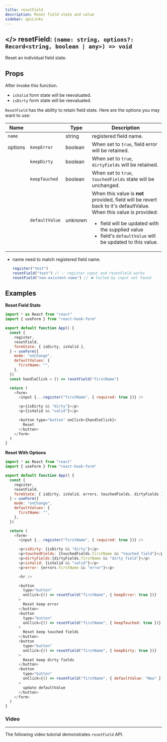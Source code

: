 ```yaml
---
title: resetField
description: Reset field state and value
sidebar: apiLinks
---
```


## \</> resetField: <TypeText>`(name: string, options?: Record<string, boolean | any>) => void`</TypeText>

Reset an individual field state.

## Props

After invoke this function.

- `isValid` form state will be reevaluated.
- `isDirty` form state will be reevaluated.

`ResetField` has the ability to retain field state. Here are the options you may want to use:

| Name    |                | Type                         | Description                                                                                                                                                                                                                                               |
| ------- | -------------- | ---------------------------- | --------------------------------------------------------------------------------------------------------------------------------------------------------------------------------------------------------------------------------------------------------- |
| `name`  |                | <TypeText>string</TypeText>  | registered field name.                                                                                                                                                                                                                                    |
| options | `keepError`    | <TypeText>boolean</TypeText> | When set to `true`, field error will be retained.                                                                                                                                                                                                         |
|         | `keepDirty`    | <TypeText>boolean</TypeText> | When set to `true`, `dirtyFields` will be retained.                                                                                                                                                                                                       |
|         | `keepTouched`  | <TypeText>boolean</TypeText> | When set to `true`, `touchedFields` state will be unchanged.                                                                                                                                                                                              |
|         | `defaultValue` | <TypeText>unknown</TypeText> | When this value is **not** provided, field will be revert back to it's defaultValue.<br/>When this value is provided:<br/><ul><li>field will be updated with the supplied value</li> <li>field's `defaultValue` will be updated to this value.</li> </ul> |

<Admonition type="important" title="Rules">

- name need to match registered field name.

  ```javascript
  register("test")
  resetField("test") // ✅ register input and resetField works
  resetField("non-existent-name") // ❌ failed by input not found
  ```

</Admonition>

## Examples

**Reset Field State**

```javascript copy sandbox="https://codesandbox.io/s/priceless-firefly-d0kuv"
import * as React from "react"
import { useForm } from "react-hook-form"

export default function App() {
  const {
    register,
    resetField,
    formState: { isDirty, isValid },
  } = useForm({
    mode: "onChange",
    defaultValues: {
      firstName: "",
    },
  })
  const handleClick = () => resetField("firstName")

  return (
    <form>
      <input {...register("firstName", { required: true })} />

      <p>{isDirty && "dirty"}</p>
      <p>{isValid && "valid"}</p>

      <button type="button" onClick={handleClick}>
        Reset
      </button>
    </form>
  )
}
```

**Reset With Options**

```javascript copy sandbox="https://codesandbox.io/s/resetfield-with-options-iw4wd"
import * as React from "react"
import { useForm } from "react-hook-form"

export default function App() {
  const {
    register,
    resetField,
    formState: { isDirty, isValid, errors, touchedFields, dirtyFields },
  } = useForm({
    mode: "onChange",
    defaultValues: {
      firstName: "",
    },
  })

  return (
    <form>
      <input {...register("firstName", { required: true })} />

      <p>isDirty: {isDirty && "dirty"}</p>
      <p>touchedFields: {touchedFields.firstName && "touched field"}</p>
      <p>dirtyFields:{dirtyFields.firstName && "dirty field"}</p>
      <p>isValid: {isValid && "valid"}</p>
      <p>error: {errors.firstName && "error"}</p>

      <hr />

      <button
        type="button"
        onClick={() => resetField("firstName", { keepError: true })}
      >
        Reset keep error
      </button>
      <button
        type="button"
        onClick={() => resetField("firstName", { keepTouched: true })}
      >
        Reset keep touched fields
      </button>
      <button
        type="button"
        onClick={() => resetField("firstName", { keepDirty: true })}
      >
        Reset keep dirty fields
      </button>
      <button
        type="button"
        onClick={() => resetField("firstName", { defaultValue: "New" })}
      >
        update defaultValue
      </button>
    </form>
  )
}
```

### Video

---

The following video tutorial demonstrates `resetField` API.

<YouTube youTubeId="IdLFcNaEFEo" />
